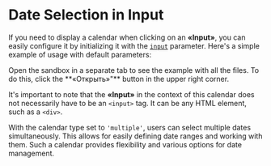 # Date Selection in Input

If you need to display a calendar when clicking on an **«Input»**, you can easily configure it by initializing it with the <a href="/docs/reference/main/main-settings#input">`input`</a> parameter.
Here's a simple example of usage with default parameters:

<Info>
	Open the sandbox in a separate tab to see the example with all the files. To do this, click the **«Открыть»"** button in the upper right corner.
</Info>

<Sandbox example="additional-features-date-picker-in-input" height={470} input="#calendar-input" />

It's important to note that the **«Input»** in the context of this calendar does not necessarily have to be an `<input>` tag. It can be any HTML element, such as a `<div>`.

<Sandbox example="additional-features-date-picker-in-input-div" height={470} input="#calendar-input" />

With the calendar type set to `'multiple'`, users can select multiple dates simultaneously.
This allows for easily defining date ranges and working with them.
Such a calendar provides flexibility and various options for date management.

<Sandbox example="additional-features-date-picker-in-input-multiple" vertically={false} height={760} input="#calendar-input" />
